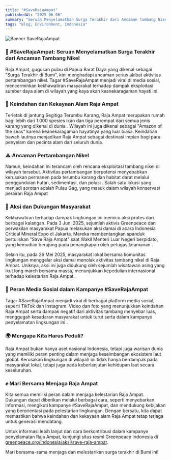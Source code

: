 ```yaml
---
title: "#SaveRajaAmpat"
publishedAt: "2025-06-06"
summary: "Seruan Menyelamatkan Surga Terakhir dari Ancaman Tambang Nikel"
tags: "Blog, Environment, Indonesia"
---
```


![Banner SaveRajaAmpat](/images/saveRajaAmpat.png)

### 🌿 #SaveRajaAmpat: Seruan Menyelamatkan Surga Terakhir dari Ancaman Tambang Nikel

Raja Ampat, gugusan pulau di Papua Barat Daya yang dikenal sebagai "Surga Terakhir di Bumi", kini menghadapi ancaman serius akibat aktivitas pertambangan nikel. Tagar #SaveRajaAmpat menjadi viral di media sosial, mencerminkan kekhawatiran masyarakat terhadap dampak eksploitasi sumber daya alam di wilayah yang kaya akan keanekaragaman hayati ini.

### 🐠 Keindahan dan Kekayaan Alam Raja Ampat
Terletak di jantung Segitiga Terumbu Karang, Raja Ampat merupakan rumah bagi lebih dari 1.000 spesies ikan dan tiga perempat dari semua jenis karang yang dikenal di dunia . Wilayah ini juga dikenal sebagai "Amazon of the seas" karena keanekaragaman hayatinya yang luar biasa. Keindahan bawah lautnya menjadikan Raja Ampat sebagai destinasi impian bagi para penyelam dan pecinta alam dari seluruh dunia.

### ⚠️ Ancaman Pertambangan Nikel
Namun, keindahan ini terancam oleh rencana eksploitasi tambang nikel di wilayah tersebut. Aktivitas pertambangan berpotensi menyebabkan kerusakan permanen pada terumbu karang dan habitat darat melalui penggundulan hutan, sedimentasi, dan polusi . Salah satu lokasi yang menjadi sorotan adalah Pulau Gag, yang masuk dalam wilayah konservasi perairan Raja Ampat

### 📢 Aksi dan Dukungan Masyarakat
Kekhawatiran terhadap dampak lingkungan ini memicu aksi protes dari berbagai kalangan. Pada 3 Juni 2025, sejumlah aktivis Greenpeace dan perwakilan masyarakat Papua melakukan aksi damai di acara Indonesia Critical Mineral Expo di Jakarta. Mereka membentangkan spanduk bertuliskan "Save Raja Ampat" saat Wakil Menteri Luar Negeri berpidato, yang kemudian berujung pada penangkapan oleh petugas keamanan .

Selain itu, pada 26 Mei 2025, masyarakat lokal bersama komunitas lingkungan menggelar aksi damai menolak aktivitas tambang nikel di Raja Ampat. Uniknya, aksi ini juga didukung oleh sejumlah wisatawan asing yang ikut long march bersama massa, menunjukkan kepedulian internasional terhadap kelestarian Raja Ampat.

### 📱 Peran Media Sosial dalam Kampanye #SaveRajaAmpat
Tagar #SaveRajaAmpat menjadi viral di berbagai platform media sosial, seperti TikTok dan Instagram. Video dan foto yang menunjukkan keindahan Raja Ampat serta dampak negatif dari aktivitas tambang menyebar luas, menggugah kesadaran masyarakat untuk turut serta dalam kampanye penyelamatan lingkungan ini .

### 🌍 Mengapa Kita Harus Peduli?
Raja Ampat bukan hanya aset nasional Indonesia, tetapi juga warisan dunia yang memiliki peran penting dalam menjaga keseimbangan ekosistem laut global. Kerusakan lingkungan di wilayah ini tidak hanya berdampak pada masyarakat lokal, tetapi juga pada keberlanjutan kehidupan laut secara keseluruhan.

### ✊ Mari Bersama Menjaga Raja Ampat
Kita semua memiliki peran dalam menjaga kelestarian Raja Ampat. Dukungan dapat diberikan melalui berbagai cara, seperti menyebarkan informasi, mengikuti kampanye #SaveRajaAmpat, dan mendukung kebijakan yang berorientasi pada pelestarian lingkungan. Dengan bersatu, kita dapat memastikan bahwa keindahan dan kekayaan alam Raja Ampat tetap terjaga untuk generasi mendatang.

Untuk informasi lebih lanjut dan cara berkontribusi dalam kampanye penyelamatan Raja Ampat, kunjungi situs resmi Greenpeace Indonesia di [greenpeace.org/indonesia/aksi/save-raja-ampat](https://www.greenpeace.org/indonesia/aksi/save-raja-ampat/).

Mari bersama-sama menjaga dan melestarikan surga terakhir di Bumi ini!